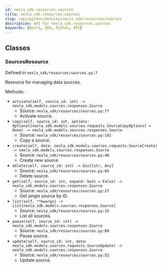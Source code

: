 ```yaml
---
id: nexla_sdk.resources.sources
title: nexla_sdk.resources.sources
slug: /api/python/modules/nexla_sdk/resources/sources
description: API for nexla_sdk.resources.sources
keywords: [Nexla, SDK, Python, API]
---
```


## Classes

### SourcesResource

Defined in `nexla_sdk/resources/sources.py:7`

Resource for managing data sources.

Methods:

- `activate(self, source_id: int) -> nexla_sdk.models.sources.responses.Source`
  - Source: `nexla_sdk/resources/sources.py:77`
  - Activate source.
- `copy(self, source_id: int, options: Optional[nexla_sdk.models.sources.requests.SourceCopyOptions] = None) -> nexla_sdk.models.sources.responses.Source`
  - Source: `nexla_sdk/resources/sources.py:101`
  - Copy a source.
- `create(self, data: nexla_sdk.models.sources.requests.SourceCreate) -> nexla_sdk.models.sources.responses.Source`
  - Source: `nexla_sdk/resources/sources.py:40`
  - Create new source.
- `delete(self, source_id: int) -> Dict[str, Any]`
  - Source: `nexla_sdk/resources/sources.py:65`
  - Delete source.
- `get(self, source_id: int, expand: bool = False) -> nexla_sdk.models.sources.responses.Source`
  - Source: `nexla_sdk/resources/sources.py:27`
  - Get single source by ID.
- `list(self, **kwargs) -> List[nexla_sdk.models.sources.responses.Source]`
  - Source: `nexla_sdk/resources/sources.py:15`
  - List all sources.
- `pause(self, source_id: int) -> nexla_sdk.models.sources.responses.Source`
  - Source: `nexla_sdk/resources/sources.py:89`
  - Pause source.
- `update(self, source_id: int, data: nexla_sdk.models.sources.requests.SourceUpdate) -> nexla_sdk.models.sources.responses.Source`
  - Source: `nexla_sdk/resources/sources.py:52`
  - Update source.

